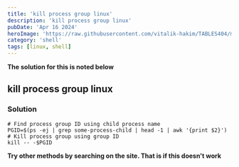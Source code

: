 ```yaml
---
title: 'kill process group linux'
description: 'kill process group linux'
pubDate: 'Apr 16 2024'
heroImage: 'https://raw.githubusercontent.com/vitalik-hakim/TABLES404/main/error_b/SHELL.jpg'
category: 'shell'
tags: [linux, shell]
---
```


**The solution for this is noted below**

## kill process group linux

### Solution

```shell
# Find process group ID using child process name
PGID=$(ps -ej | grep some-process-child | head -1 | awk '{print $2}')
# Kill process group using group ID
kill -- -$PGID
```

**Try other methods by searching on the site. That is if this doesn't work**
